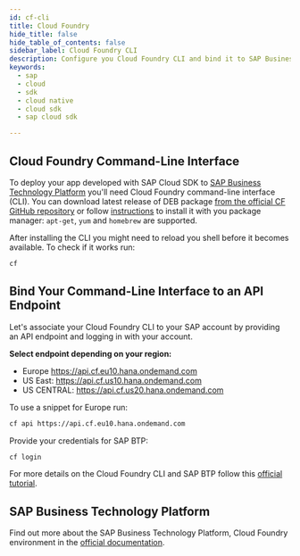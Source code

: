 ```yaml
---
id: cf-cli
title: Cloud Foundry
hide_title: false
hide_table_of_contents: false
sidebar_label: Cloud Foundry CLI
description: Configure you Cloud Foundry CLI and bind it to SAP Business Technology Platform
keywords:
  - sap
  - cloud
  - sdk
  - cloud native
  - cloud sdk
  - sap cloud sdk

---
```


## Cloud Foundry Command-Line Interface

To deploy your app developed with SAP Cloud SDK to [SAP Business Technology Platform](https://www.sap.com/products/cloud-platform.html) you'll need Cloud Foundry command-line interface (CLI).
You can download latest release of DEB package [from the official CF GitHub repository](https://github.com/cloudfoundry/cli/releases) or follow [instructions](https://github.com/cloudfoundry/cli#installing-using-a-package-manager) to install it with you package manager: `apt-get`, `yum` and `homebrew` are supported.

After installing the CLI you might need to reload you shell before it becomes available.
To check if it works run:

```bash
cf
```

## Bind Your Command-Line Interface to an API Endpoint

Let's associate your Cloud Foundry CLI to your SAP account by providing an API endpoint and logging in with your account.

**Select endpoint depending on your region:**

- Europe <https://api.cf.eu10.hana.ondemand.com>
- US East: <https://api.cf.us10.hana.ondemand.com>
- US CENTRAL: <https://api.cf.us20.hana.ondemand.com>

To use a snippet for Europe run:

```bash
cf api https://api.cf.eu10.hana.ondemand.com
```

Provide your credentials for SAP BTP:

```bash
cf login
```

For more details on the Cloud Foundry CLI and SAP BTP follow this [official tutorial](https://developers.sap.com/tutorials/cp-cf-download-cli.html).

## SAP Business Technology Platform

Find out more about the SAP Business Technology Platform, Cloud Foundry environment in the [official documentation](https://help.sap.com/viewer/65de2977205c403bbc107264b8eccf4b/Cloud/en-US/73beb06e127f4e47b849aa95344aabe1.html).

<DocsRating />
